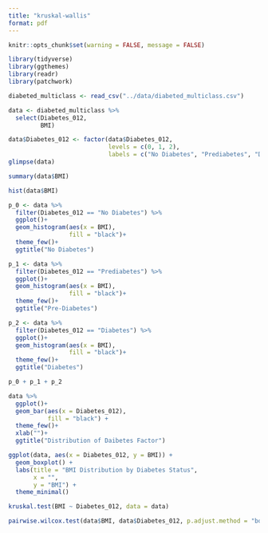 ```yaml
---
title: "kruskal-wallis"
format: pdf
---
```


```r
knitr::opts_chunk$set(warning = FALSE, message = FALSE)

library(tidyverse)
library(ggthemes)
library(readr)
library(patchwork)

diabeted_multiclass <- read_csv("../data/diabeted_multiclass.csv")
```


```r
data <- diabeted_multiclass %>% 
  select(Diabetes_012,
         BMI)

data$Diabetes_012 <- factor(data$Diabetes_012,
                            levels = c(0, 1, 2),
                            labels = c("No Diabetes", "Prediabetes", "Diabetes"))
glimpse(data)
```

```r
summary(data$BMI)
```

```r
hist(data$BMI)
```
```r
p_0 <- data %>% 
  filter(Diabetes_012 == "No Diabetes") %>% 
  ggplot()+
  geom_histogram(aes(x = BMI),
                 fill = "black")+
  theme_few()+
  ggtitle("No Diabetes")

p_1 <- data %>% 
  filter(Diabetes_012 == "Prediabetes") %>% 
  ggplot()+
  geom_histogram(aes(x = BMI),
                 fill = "black")+
  theme_few()+
  ggtitle("Pre-Diabetes")

p_2 <- data %>% 
  filter(Diabetes_012 == "Diabetes") %>% 
  ggplot()+
  geom_histogram(aes(x = BMI),
                 fill = "black")+
  theme_few()+
  ggtitle("Diabetes")

p_0 + p_1 + p_2
```


```r
data %>% 
  ggplot()+
  geom_bar(aes(x = Diabetes_012),
           fill = "black") +
  theme_few()+
  xlab("")+
  ggtitle("Distribution of Daibetes Factor")
```




```r
ggplot(data, aes(x = Diabetes_012, y = BMI)) +
  geom_boxplot() +
  labs(title = "BMI Distribution by Diabetes Status",
       x = "",
       y = "BMI") +
  theme_minimal()
```




```r
kruskal.test(BMI ~ Diabetes_012, data = data)
```


```r
pairwise.wilcox.test(data$BMI, data$Diabetes_012, p.adjust.method = "bonferroni")
```


